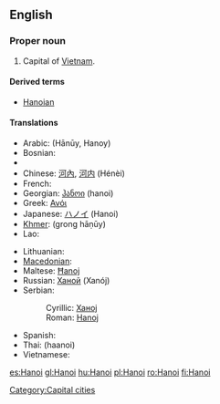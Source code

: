 {{also|Hà Nội}}
==English==
{{wikipedia}}

===Proper noun===
{{en-proper noun}}

# Capital of [[Vietnam]].

====Derived terms====
*[[Hanoian]]

====Translations====
{{trans-top|capital of Vietnam}}
* Arabic: {{Arab|[[هانوي]]}} (Hānūy, Hanoy) {{m}}
* Bosnian: {{t-|bs|Hanoj|m}}
* {{trreq|Burmese}}
* Chinese: [[河內]], [[河内]] (Hénèi)
* French: {{t+|fr|Hanoï}}
* Georgian: [[ჰანოი]] (hanoi)
* Greek: [[Ανόι]]
* Japanese: [[ハノイ]] (Hanoi)
* [[Khmer]]: {{Khmr|[[ក្រុងហាណូយ]]}} (grong hāṇūy)
* Lao: {{t-|lo|ຮ່າໂນຍ|tr=haa-nooj|sc=Laoo|xs=Lao}}
{{trans-mid}}
* Lithuanian: {{t|lt|Hanojus|m|xs=Lithuanian}}
* [[Macedonian]]: {{t-|mk|Ханој|m|tr=Hánoj|sc=Cyrl|xs=Macedonian}}
* Maltese: [[Ħanoj]]
* Russian: [[Ханой]] (Xanój) {{m}}
* Serbian:
*: Cyrillic: [[Ханој#Serbian|Ханој]] {{m}}
*: Roman: [[Hanoj#Serbian|Hanoj]] {{m}}
* Spanish: {{t+|es|Hanoi}}
* Thai: {{Thai|[[ฮานอย]]}} (haanoi)
* Vietnamese: {{t+|vi|Hà Nội|xs=Vietnamese}}
{{trans-bottom}}

[[Category:Capital cities]]

[[es:Hanoi]]
[[gl:Hanoi]]
[[hu:Hanoi]]
[[pl:Hanoi]]
[[ro:Hanoi]]
[[fi:Hanoi]]